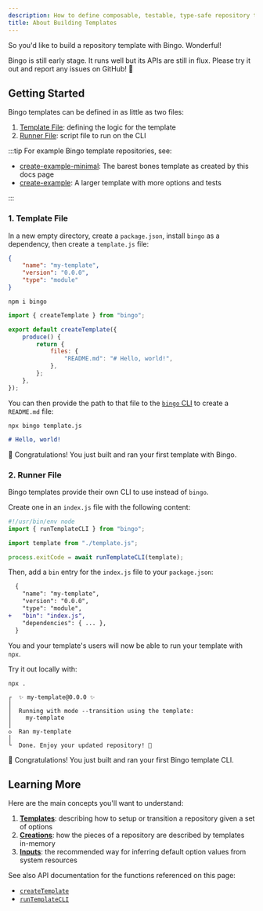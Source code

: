 ```yaml
---
description: How to define composable, testable, type-safe repository templates with create.
title: About Building Templates
---
```


So you'd like to build a repository template with Bingo.
Wonderful!

Bingo is still early stage.
It runs well but its APIs are still in flux.
Please try it out and report any issues on GitHub! 🙏

## Getting Started

Bingo templates can be defined in as little as two files:

1. [Template File](#1-template-file): defining the logic for the template
2. [Runner File](#2-runner-file): script file to run on the CLI

:::tip
For example Bingo template repositories, see:

- [create-example-minimal](https://github.com/JoshuaKGoldberg/create-example-minimal): The barest bones template as created by this docs page
- [create-example](https://github.com/JoshuaKGoldberg/create-example): A larger template with more options and tests

:::

### 1. Template File

In a new empty directory, create a `package.json`, install `bingo` as a dependency, then create a `template.js` file:

```json title="package.json"
{
	"name": "my-template",
	"version": "0.0.0",
	"type": "module"
}
```

```shell
npm i bingo
```

```js title="template.js"
import { createTemplate } from "bingo";

export default createTemplate({
	produce() {
		return {
			files: {
				"README.md": "# Hello, world!",
			},
		};
	},
});
```

You can then provide the path to that file to the [`bingo` CLI](/build/cli) to create a `README.md` file:

```shell
npx bingo template.js
```

```md title="README.md"
# Hello, world!
```

🥳 Congratulations!
You just built and ran your first template with Bingo.

### 2. Runner File

Bingo templates provide their own CLI to use instead of `bingo`.

Create one in an `index.js` file with the following content:

```js title="index.js"
#!/usr/bin/env node
import { runTemplateCLI } from "bingo";

import template from "./template.js";

process.exitCode = await runTemplateCLI(template);
```

Then, add a `bin` entry for the `index.js` file to your `package.json`:

```diff lang="json" title="package.json"
  {
  	"name": "my-template",
  	"version": "0.0.0",
  	"type": "module",
+ 	"bin": "index.js",
  	"dependencies": { ... },
  }
```

You and your template's users will now be able to run your template with `npx`.

Try it out locally with:

```shell
npx .
```

```plaintext
┌  ✨ my-template@0.0.0 ✨
│
│  Running with mode --transition using the template:
│    my-template
│
◇  Ran my-template
│
└  Done. Enjoy your updated repository! 💝
```

🥳 Congratulations!
You just built and ran your first Bingo template CLI.

## Learning More

Here are the main concepts you'll want to understand:

1. **[Templates](/build/concepts/templates)**: describing how to setup or transition a repository given a set of options
2. **[Creations](/build/concepts/creations)**: how the pieces of a repository are described by templates in-memory
3. **[Inputs](/build/concepts/inputs)**: the recommended way for inferring default option values from system resources

See also API documentation for the functions referenced on this page:

- [`createTemplate`](/build/apis/create-template)
- [`runTemplateCLI`](/build/apis/run-template-cli)
